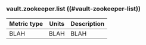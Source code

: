 ### vault.zookeeper.list ((#vault-zookeeper-list))

Metric type | Units | Description
----------- | ----- | -----------
BLAH     | BLAH    | BLAH